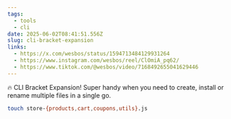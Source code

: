```yaml
---
tags:
  - tools
  - cli
date: 2025-06-02T08:41:51.556Z
slug: cli-bracket-expansion
links:
  - https://x.com/wesbos/status/1594713484129931264
  - https://www.instagram.com/wesbos/reel/ClOmiA_pq62/
  - https://www.tiktok.com/@wesbos/video/7168492655041629446
---
```


🔥 CLI Bracket Expansion! Super handy when you need to create, install or rename multiple files in a single go.

```sh
touch store-{products,cart,coupons,utils}.js
```
